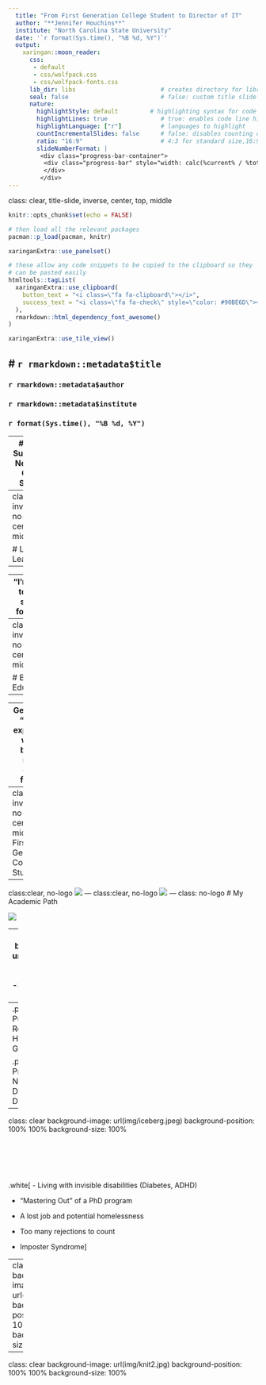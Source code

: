 ```yaml
---
  title: "From First Generation College Student to Director of IT"
  author: "**Jennifer Houchins**"
  institute: "North Carolina State University"
  date: '`r format(Sys.time(), "%B %d, %Y")`'
  output:
    xaringan::moon_reader:
      css:
       - default
       - css/wolfpack.css
       - css/wolfpack-fonts.css
      lib_dir: libs                        # creates directory for libraries
      seal: false                          # false: custom title slide
      nature:
        highlightStyle: default         # highlighting syntax for code
        highlightLines: true               # true: enables code line highlighting 
        highlightLanguage: ["r"]           # languages to highlight
        countIncrementalSlides: false      # false: disables counting of incremental slides
        ratio: "16:9"                      # 4:3 for standard size,16:9
        slideNumberFormat: |
         <div class="progress-bar-container">
          <div class="progress-bar" style="width: calc(%current% / %total% * 100%);">
          </div>
         </div>
---
```

class: clear, title-slide, inverse, center, top, middle

```r
knitr::opts_chunk$set(echo = FALSE)
```

```r
# then load all the relevant packages
pacman::p_load(pacman, knitr)
```

```r
xaringanExtra::use_panelset()
```

```r
# these allow any code snippets to be copied to the clipboard so they 
# can be pasted easily
htmltools::tagList(
  xaringanExtra::use_clipboard(
    button_text = "<i class=\"fa fa-clipboard\"></i>",
    success_text = "<i class=\"fa fa-check\" style=\"color: #90BE6D\"></i>",
  ),
  rmarkdown::html_dependency_font_awesome()
)
```

```r
xaringanExtra::use_tile_view()
```

# `r rmarkdown::metadata$title`
----
### `r rmarkdown::metadata$author`
### `r rmarkdown::metadata$institute`
### `r format(Sys.time(), "%B %d, %Y")`

---
# Every Superhero Needs an Origin Story...

- Born in the Appalachian Mountains of NE Tennessee (just like Dolly Parton!)
- Come from a VERY large family
- Diagnosed with Type I Diabetes at 9 years old
- What I wanted to be when I grew up changed everyday
 - teach Gorillas sign language, marine biologist, actress, the female version of Mr. Wizard, artist because Bob Ross

---
class:clear, inverse, no-logo, center, middle

# Lifelong Learner
--

----
"I'm going to go to school forever!"

---
class:clear, inverse, no-logo, center, middle

# Born an Educator
--

----
Getting an "U" for explaining where babies really came from...

---
class:clear, inverse, no-logo, center, middle
# First Generation College Student
---
class:clear, no-logo
![](img/firstgenlevels.png)
---
class:clear, no-logo
![](img/firstgenlevels_JH.png)
---
class: no-logo
# My Academic Path

![](img/path.png)

---
class: clear
background-image: url(img/iceberg.jpeg)
background-position: -320% -320% 
background-size: 100%

## **On the Surface...**

--
.pull-left[
- Publications
- Research Awards and Honor Societies
- Grants
]

.pull-right[
- Presentations 
 - NASA Science Directorate!
- Director of IT
]

---
class: clear
background-image: url(img/iceberg.jpeg)
background-position: 100% 100% 
background-size: 100%

<br/><br/>
--

.white[
- Living with invisible disabilities (Diabetes, ADHD)

- "Mastering Out" of a PhD program

- A lost job and potential homelessness

- Too many rejections to count

- Imposter Syndrome]


---
class: clear
background-image: url(img/knit.jpg)
background-position: 100% 100% 
background-size: 100%

---
class: clear
background-image: url(img/knit2.jpg)
background-position: 100% 100% 
background-size: 100%
